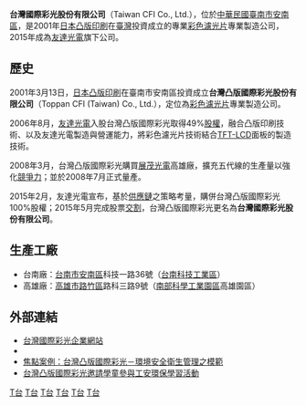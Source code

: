 {{unreferenced|time=2019-02-01T10:43:42+00:00}}
{{advert|time=2014-10-20T01:53:43+00:00}}
{{Infobox Company |   
company_name = 台灣國際彩光股份有限公司| 
company_name_en = Taiwan CFI Co., Ltd.|   
company_logo = |   
company_type = 非上市公司|   
market_information = |   
company_slogan = 誠信務本、客戶導向、卓越執行、創新求變、關懷社會|   
foundation = 2001年3月13日|
defunct = 2016年5月9日|
location = {{ROC}}<br/>[[台南市|台南市]][[安南區|安南區]]科技一路36號|   
capital = [[新台幣|新台幣]]93億元|   
sales = |   
profit = |   
asset = |   
market_value = |    
industry = [[光電|光電業]]|
products = [[彩色濾光片|彩色濾光片]]|
revenue = |
major_shareholder = [[友達光電|友達光電]] 100%|
homepage = [http://www.tpncfi.com www.tpncfi.com]{{dead link|date=2017年12月 |bot=InternetArchiveBot |fix-attempted=yes }}|   
}}   

'''台灣國際彩光股份有限公司'''（Taiwan CFI Co., Ltd.），位於[[中華民國|中華民國]][[臺南市|臺南市]][[安南區|安南區]]，是2001年[[日本|日本]][[凸版印刷_(公司)|凸版印刷]]在[[臺灣|臺灣]]投資成立的專業[[彩色濾光片|彩色濾光片]]專業製造公司，2015年成為[[友達光電|友達光電]]旗下公司。

==歷史==
2001年3月13日，[[日本|日本]][[凸版印刷_(公司)|凸版印刷]]在臺南市安南區投資成立'''台灣凸版國際彩光股份有限公司'''（Toppan CFI (Taiwan) Co., Ltd.），定位為[[彩色濾光片|彩色濾光片]]專業製造公司。

2006年8月，[[友達光電|友達光電]]入股台灣凸版國際彩光取得49%[[股權|股權]]，融合凸版印刷技術、以及友達光電製造與營運能力，將彩色濾光片技術結合[[TFT-LCD|TFT-LCD]]面板的製造技術。

2008年3月，台灣凸版國際彩光購買[[展茂光電|展茂光電]]高雄廠，擴充五代線的生產量以強化[[競爭力|競爭力]]；並於2008年7月正式量產。

2015年2月，友達光電宣布，基於[[供應鏈|供應鏈]]之策略考量，購併台灣凸版國際彩光100%股權；2015年5月完成股票[[交割|交割]]，台灣凸版國際彩光更名為'''台灣國際彩光股份有限公司'''。

== 生產工廠 ==
* 台南廠：[[台南市|台南市]][[安南區|安南區]]科技一路36號（[[台南科技工業區|台南科技工業區]]）
* 高雄廠：[[高雄市|高雄市]][[路竹區|路竹區]]路科三路9號（[[南部科學工業園區|南部科學工業園區]]高雄園區）

==外部連結==
* [http://www.tpncfi.com 台灣國際彩光企業網站]{{Wayback|url=http://www.tpncfi.com/ |date=20141018182158 }}
* {{facebook|tpncfi}}
* [http://www.cw.com.tw/article/article.action?id=5060290 焦點案例：台灣凸版國際彩光－環境安全衛生管理之模範] {{Wayback|url=http://www.cw.com.tw/article/article.action?id=5060290 |date=20190516051012 }}
* [http://www.nownews.com/n/2011/05/09/529012#ixzz1LuPUYFI6 台灣凸版國際彩光邀請學童參與工安環保學習活動] {{Wayback|url=http://www.nownews.com/n/2011/05/09/529012#ixzz1LuPUYFI6 |date=20170107031421 }}

[[Category:台灣電子公司|T台]]
[[Category:總部位於台南市的工商業機構|T台]]
[[Category:2001年成立的公司|T台]]
[[Category:凸版印刷|T台]]
[[Category:明基友達集團|T台]]
[[Category:安南區|T台]]